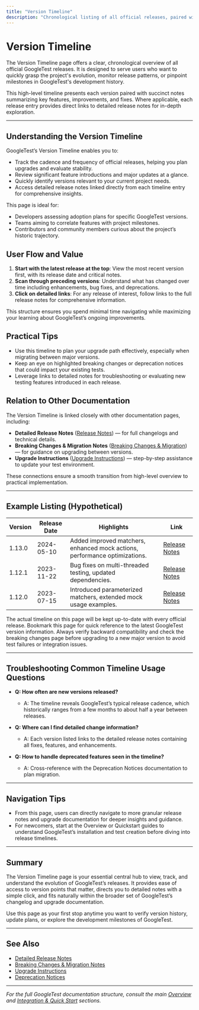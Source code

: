 ```yaml
---
title: "Version Timeline"
description: "Chronological listing of all official releases, paired with succinct notes for each. This high-level view provides quick reference to release cadence and major update epochs, including links to detailed release notes where applicable. Designed for users assessing the project history or tracking specific milestones."
---
```


# Version Timeline

The Version Timeline page offers a clear, chronological overview of all official GoogleTest releases. It is designed to serve users who want to quickly grasp the project's evolution, monitor release patterns, or pinpoint milestones in GoogleTest's development history.

This high-level timeline presents each version paired with succinct notes summarizing key features, improvements, and fixes. Where applicable, each release entry provides direct links to detailed release notes for in-depth exploration.

---

## Understanding the Version Timeline

GoogleTest’s Version Timeline enables you to:

- Track the cadence and frequency of official releases, helping you plan upgrades and evaluate stability.
- Review significant feature introductions and major updates at a glance.
- Quickly identify versions relevant to your current project needs.
- Access detailed release notes linked directly from each timeline entry for comprehensive insights.

This page is ideal for:

- Developers assessing adoption plans for specific GoogleTest versions.
- Teams aiming to correlate features with project milestones.
- Contributors and community members curious about the project’s historic trajectory.

## User Flow and Value

1. **Start with the latest release at the top**: View the most recent version first, with its release date and critical notes.
2. **Scan through preceding versions**: Understand what has changed over time including enhancements, bug fixes, and deprecations.
3. **Click on detailed links**: For any release of interest, follow links to the full release notes for comprehensive information.

This structure ensures you spend minimal time navigating while maximizing your learning about GoogleTest’s ongoing improvements.

## Practical Tips

- Use this timeline to plan your upgrade path effectively, especially when migrating between major versions.
- Keep an eye on highlighted breaking changes or deprecation notices that could impact your existing tests.
- Leverage links to detailed notes for troubleshooting or evaluating new testing features introduced in each release.

## Relation to Other Documentation

The Version Timeline is linked closely with other documentation pages, including:

- **Detailed Release Notes** ([Release Notes](../release-history/release-notes.md)) — for full changelogs and technical details.
- **Breaking Changes & Migration Notes** ([Breaking Changes & Migration](../upgrade-guidance/breaking-changes.md)) — for guidance on upgrading between versions.
- **Upgrade Instructions** ([Upgrade Instructions](../upgrade-guidance/upgrade-instructions.md)) — step-by-step assistance to update your test environment.

These connections ensure a smooth transition from high-level overview to practical implementation.


---

## Example Listing (Hypothetical)

| Version | Release Date | Highlights | Link |
|---------|--------------|------------|------|
| 1.13.0 | 2024-05-10   | Added improved matchers, enhanced mock actions, performance optimizations. | [Release Notes](../release-history/1.13.0.md) |
| 1.12.1 | 2023-11-22   | Bug fixes on multi-threaded testing, updated dependencies. | [Release Notes](../release-history/1.12.1.md) |
| 1.12.0 | 2023-07-15   | Introduced parameterized matchers, extended mock usage examples. | [Release Notes](../release-history/1.12.0.md) |


<Tip>
The actual timeline on this page will be kept up-to-date with every official release.
Bookmark this page for quick reference to the latest GoogleTest version information.
</Tip>

<Warning>
Always verify backward compatibility and check the breaking changes page before upgrading to a new major version to avoid test failures or integration issues.
</Warning>

---

## Troubleshooting Common Timeline Usage Questions

- **Q: How often are new versions released?**
  - A: The timeline reveals GoogleTest’s typical release cadence, which historically ranges from a few months to about half a year between releases.

- **Q: Where can I find detailed change information?**
  - A: Each version listed links to the detailed release notes containing all fixes, features, and enhancements.

- **Q: How to handle deprecated features seen in the timeline?**
  - A: Cross-reference with the Deprecation Notices documentation to plan migration.

---

## Navigation Tips

- From this page, users can directly navigate to more granular release notes and upgrade documentation for deeper insights and guidance.
- For newcomers, start at the Overview or Quickstart guides to understand GoogleTest’s installation and test creation before diving into release timelines.

---

## Summary

The Version Timeline page is your essential central hub to view, track, and understand the evolution of GoogleTest’s releases. It provides ease of access to version points that matter, directs you to detailed notes with a simple click, and fits naturally within the broader set of GoogleTest’s changelog and upgrade documentation.

Use this page as your first stop anytime you want to verify version history, update plans, or explore the development milestones of GoogleTest.

---

## See Also

- [Detailed Release Notes](../release-history/release-notes.md)
- [Breaking Changes & Migration Notes](../upgrade-guidance/breaking-changes.md)
- [Upgrade Instructions](../upgrade-guidance/upgrade-instructions.md)
- [Deprecation Notices](../deprecation-notices/deprecation-overview.md)

---

*For the full GoogleTest documentation structure, consult the main [Overview](../../../overview/product-intro-core-value) and [Integration & Quick Start](../../../overview/integration-and-getting-started) sections.*